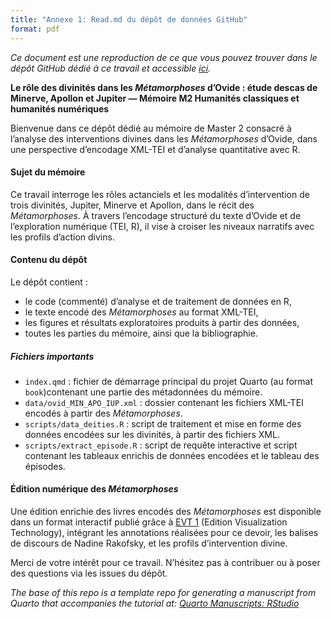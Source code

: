 ```yaml
---
title: "Annexe 1: Read.md du dépôt de données GitHub"
format: pdf
---
```


_Ce document est une reproduction de ce que vous pouvez trouver dans le dépôt GitHub dédié à ce travail et accessible [ici](https://github.com/pax3l/m2_ovid_deities_analysis_for_quarto/blob/main/README.md)._

**Le rôle des divinités dans les *Métamorphoses* d’Ovide : étude descas de Minerve, Apollon et Jupiter — Mémoire M2 Humanités classiques et humanités numériques**

Bienvenue dans ce dépôt dédié au mémoire de Master 2 consacré à l’analyse des interventions divines dans les *Métamorphoses* d’Ovide, dans une perspective d’encodage XML-TEI et d’analyse quantitative avec R.

#### Sujet du mémoire

Ce travail interroge les rôles actanciels et les modalités d’intervention de trois divinités, Jupiter, Minerve et Apollon, dans le récit des *Métamorphoses*. À travers l'encodage structuré du texte d’Ovide et de l'exploration numérique (TEI, R), il vise à croiser les niveaux narratifs avec les profils d’action divins.

#### Contenu du dépôt

Le dépôt contient :

- le code (commenté) d’analyse et de traitement de données en R,
- le texte encodé des *Métamorphoses* au format XML-TEI,
- les figures et résultats exploratoires produits à partir des données,
- toutes les parties du mémoire, ainsi que la bibliographie. 

##### Fichiers importants

- `index.qmd` : fichier de démarrage principal du projet Quarto (au format `book`)contenant une partie des métadonnées du mémoire.
- `data/ovid_MIN_APO_IUP.xml` : dossier contenant les fichiers XML-TEI encodés à partir des *Métamorphoses*.
- `scripts/data_deities.R` : script de traitement et mise en forme des données encodées sur les divinités, à partir des fichiers XML.
- `scripts/extract_episode.R` : script de requête interactive et script contenant les tableaux enrichis de données encodées et le tableau des épisodes.


#### Édition numérique des *Métamorphoses*

Une édition enrichie des livres encodés des _Métamorphoses_ est disponible dans un format interactif publié grâce à [EVT 1](https://github.com/evt-project/evt-viewer-angular) (Edition Visualization Technology), intégrant les annotations réalisées pour ce devoir, les balises de discours de Nadine Rakofsky, et les profils d’intervention divine.

Merci de votre intérêt pour ce travail.
N’hésitez pas à contribuer ou à poser des questions via les issues du dépôt.

_The base of this repo is a template repo for generating a manuscript from Quarto that accompanies the tutorial at: [Quarto Manuscripts: RStudio](https://quarto.org/docs/manuscripts/authoring/rstudio.html)_
